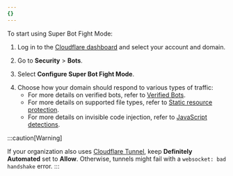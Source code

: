 ```yaml
---
{}
---
```


To start using Super Bot Fight Mode:

1. Log in to the [Cloudflare dashboard](https://dash.cloudflare.com/login) and select your account and domain.
2. Go to **Security** > **Bots**.
3. Select **Configure Super Bot Fight Mode**.
4. <a id="bot-settings" />
   Choose how your domain should respond to various types of traffic:

   - For more details on verified bots, refer to [Verified Bots](/bots/concepts/bot/#verified-bots).
   - For more details on supported file types, refer to [Static resource protection](/bots/additional-configurations/static-resources/).
   - For more details on invisible code injection, refer to [JavaScript detections](/bots/additional-configurations/javascript-detections/).

:::caution[Warning]

If your organization also uses [Cloudflare Tunnel](/cloudflare-one/connections/connect-networks/), keep **Definitely Automated** set to **Allow**. Otherwise, tunnels might fail with a `websocket: bad handshake` error.
:::
